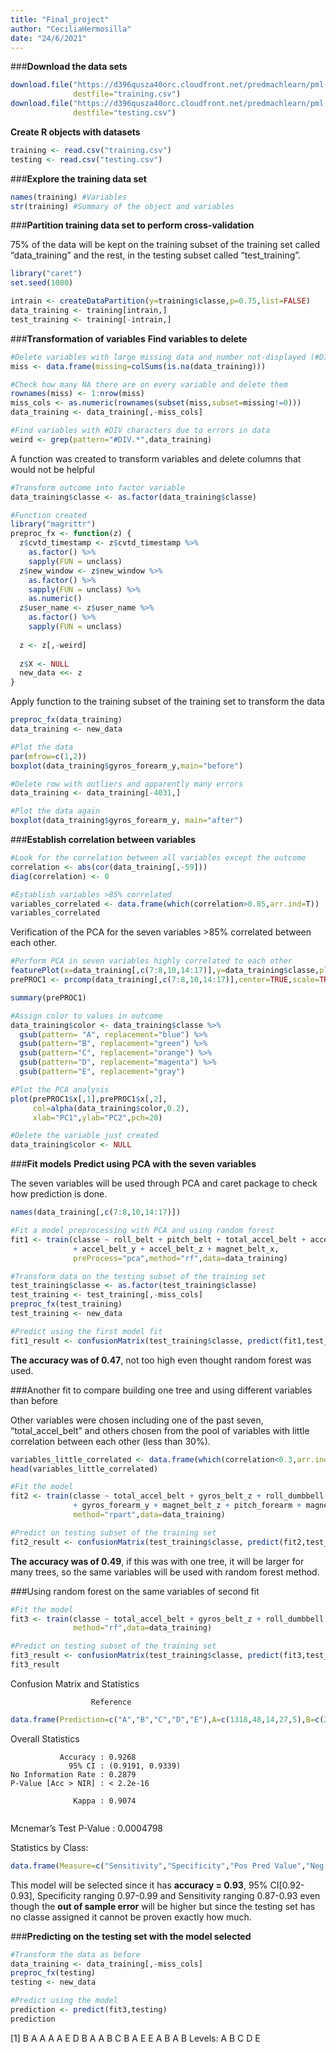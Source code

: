 ```yaml
---
title: "Final_project"
author: "CeciliaHermosilla"
date: "24/6/2021"
---
```


###**Download the data sets**
```r
download.file("https://d396qusza40orc.cloudfront.net/predmachlearn/pml-training.csv",
              destfile="training.csv")
download.file("https://d396qusza40orc.cloudfront.net/predmachlearn/pml-testing.csv",
              destfile="testing.csv")
```

**Create R objects with datasets**
```r
training <- read.csv("training.csv")
testing <- read.csv("testing.csv")
```

###**Explore the training data set**
```r
names(training) #Variables
str(training) #Summary of the object and variables
```

###**Partition training data set to perform cross-validation**

75% of the data will be kept on the training subset of the training set called "data_training" and the rest, in the testing subset called "test_training".
```r
library("caret")
set.seed(1000)

intrain <- createDataPartition(y=training$classe,p=0.75,list=FALSE)
data_training <- training[intrain,]
test_training <- training[-intrain,]
```

###**Transformation of variables**
**Find variables to delete**
```r
#Delete variables with large missing data and number not-displayed (#DIV characters) and delete them
miss <- data.frame(missing=colSums(is.na(data_training)))

#Check how many NA there are on every variable and delete them
rownames(miss) <- 1:nrow(miss)
miss_cols <- as.numeric(rownames(subset(miss,subset=missing!=0)))
data_training <- data_training[,-miss_cols]

#Find variables with #DIV characters due to errors in data
weird <- grep(pattern="#DIV.*",data_training)
```

A function was created to transform variables and delete columns that would not be helpful
```r
#Transform outcome into factor variable
data_training$classe <- as.factor(data_training$classe)

#Function created
library("magrittr")
preproc_fx <- function(z) {
  z$cvtd_timestamp <- z$cvtd_timestamp %>%
    as.factor() %>% 
    sapply(FUN = unclass)
  z$new_window <- z$new_window %>%
    as.factor() %>% 
    sapply(FUN = unclass) %>%
    as.numeric()
  z$user_name <- z$user_name %>%
    as.factor() %>% 
    sapply(FUN = unclass)
  
  z <- z[,-weird]
  
  z$X <- NULL
  new_data <<- z
}
```

Apply function to the training subset of the training set to transform the data
```r
preproc_fx(data_training)
data_training <- new_data
```

```r
#Plot the data
par(mfrow=c(1,2))
boxplot(data_training$gyros_forearm_y,main="before")

#Delete row with outliers and apparently many errors
data_training <- data_training[-4031,]

#Plot the data again
boxplot(data_training$gyros_forearm_y, main="after")
```

###**Establish correlation between variables**
```r
#Look for the correlation between all variables except the outcome
correlation <- abs(cor(data_training[,-59]))
diag(correlation) <- 0

#Establish variables >85% correlated
variables_correlated <- data.frame(which(correlation>0.85,arr.ind=T))
variables_correlated
```

Verification of the PCA for the seven variables >85% correlated between each other.
```r
#Perform PCA in seven variables highly correlated to each other
featurePlot(x=data_training[,c(7:8,10,14:17)],y=data_training$classe,plot="pairs")
prePROC1 <- prcomp(data_training[,c(7:8,10,14:17)],center=TRUE,scale=TRUE)

summary(prePROC1)

#Assign color to values in outcome
data_training$color <- data_training$classe %>% 
  gsub(pattern= "A", replacement="blue") %>%
  gsub(pattern="B", replacement="green") %>%
  gsub(pattern="C", replacement="orange") %>%
  gsub(pattern="D", replacement="magenta") %>%
  gsub(pattern="E", replacement="gray")

#Plot the PCA analysis
plot(prePROC1$x[,1],prePROC1$x[,2],
     col=alpha(data_training$color,0.2),
     xlab="PC1",ylab="PC2",pch=20)

#Delete the variable just created
data_training$color <- NULL
```

###**Fit models**
**Predict using PCA with the seven variables**

The seven variables will be used through PCA and caret package to check how prediction is done.
```r
names(data_training[,c(7:8,10,14:17)])

#Fit a model preprocessing with PCA and using random forest
fit1 <- train(classe ~ roll_belt + pitch_belt + total_accel_belt + accel_belt_x
              + accel_belt_y + accel_belt_z + magnet_belt_x,
              preProcess="pca",method="rf",data=data_training)
```
```r
#Transform data on the testing subset of the training set
test_training$classe <- as.factor(test_training$classe)
test_training <- test_training[,-miss_cols]
preproc_fx(test_training)
test_training <- new_data
```
```r
#Predict using the first model fit
fit1_result <- confusionMatrix(test_training$classe, predict(fit1,test_training))
```
**The accuracy was of 0.47**, not too high even thought random forest was used.

###Another fit to compare building one tree and using different variables than before

Other variables were chosen including one of the past seven, "total_accel_belt" and others chosen from the pool of variables with little correlation between each other (less than 30%).

```r
variables_little_correlated <- data.frame(which(correlation<0.3,arr.ind=T))
head(variables_little_correlated)
```

```r
#Fit the model
fit2 <- train(classe ~ total_accel_belt + gyros_belt_z + roll_dumbbell + accel_arm_y 
              + gyros_forearm_y + magnet_belt_z + pitch_forearm + magnet_forearm_x,
              method="rpart",data=data_training)

#Predict on testing subset of the training set
fit2_result <- confusionMatrix(test_training$classe, predict(fit2,test_training))
```
**The accuracy was of 0.49**, if this was with one tree, it will be larger for many trees, so the same variables will be used with random forest method.

###Using random forest on the same variables of second fit
```r
#Fit the model
fit3 <- train(classe ~ total_accel_belt + gyros_belt_z + roll_dumbbell + accel_arm_y + gyros_forearm_y + magnet_belt_z + pitch_forearm + magnet_forearm_x,
              method="rf",data=data_training)

#Predict on testing subset of the training set
fit3_result <- confusionMatrix(test_training$classe, predict(fit3,test_training))
fit3_result
```

Confusion Matrix and Statistics

                      Reference
```r
data.frame(Prediction=c("A","B","C","D","E"),A=c(1318,48,14,27,5),B=c(22,851,33,10,3),C=c(23,38,781,49,3),D=c(24,7,19,714,9),E=c(8,5,8,4,881))
```
    
Overall Statistics
                                          
               Accuracy : 0.9268          
                 95% CI : (0.9191, 0.9339)
    No Information Rate : 0.2879          
    P-Value [Acc > NIR] : < 2.2e-16       
                                          
                  Kappa : 0.9074          
                                          
 Mcnemar's Test P-Value : 0.0004798       

Statistics by Class:

```r
data.frame(Measure=c("Sensitivity","Specificity","Pos Pred Value","Neg Pred Value","Prevalence","Detection Rate", "Detection Prevalence", "Balanced Accuracy"),Class_A =c(0.9334,0.9779,0.9448,0.9732,0.2879,0.2688,0.2845,0.9557),Class_B =c(0.9260,0.9754,0.8967,0.9828,0.1874,0.1735,0.1935,0.9507),Class_C =c(0.8736,0.9815,0.9135,0.9721,0.1823,0.1593,0.1743,0.9276),Class_D =c(0.9237,0.9782,0.8881,0.9856,0.1576,0.1456,0.1639,0.9509),Class_E =c(0.9724,0.9950,0.9778,0.9938,0.1847,0.1796,0.1837,0.9837))
```

This model will be selected since it has **accuracy = 0.93**, 95% CI[0.92-0.93],  Specificity ranging 0.97-0.99 and Sensitivity ranging 0.87-0.93 even though the **out of sample error** will be higher but since the testing set has no classe assigned it cannot be proven exactly how much.

###**Predicting on the testing set with the model selected**
```r
#Transform the data as before
data_training <- data_training[,-miss_cols]
preproc_fx(testing)
testing <- new_data

#Predict using the model
prediction <- predict(fit3,testing)
prediction
```

[1] B A A A A E D B A A B C B A E E A B A B
Levels: A B C D E